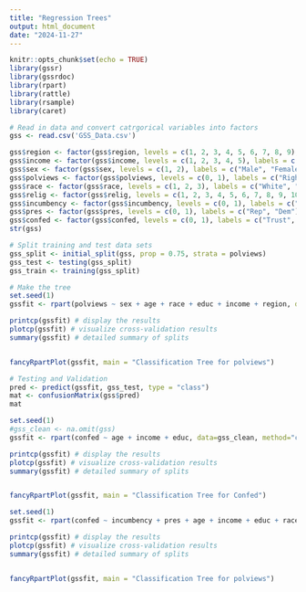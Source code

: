 ```yaml
---
title: "Regression Trees"
output: html_document
date: "2024-11-27"
---
```


```r
knitr::opts_chunk$set(echo = TRUE)
library(gssr)
library(gssrdoc)
library(rpart)
library(rattle)
library(rsample)
library(caret)
```

```r
# Read in data and convert catrgorical variables into factors
gss <- read.csv('GSS_Data.csv')

gss$region <- factor(gss$region, levels = c(1, 2, 3, 4, 5, 6, 7, 8, 9), labels = c("new england", "middle atlantic", "east north central", "west north central", "south atlantic", "east south atlantic", "west south central", "mountain", "pacific"))
gss$income <- factor(gss$income, levels = c(1, 2, 3, 4, 5), labels = c("Low", "Lower Middle", "Middle", "Upper Middle", "High"))
gss$sex <- factor(gss$sex, levels = c(1, 2), labels = c("Male", "Female"))
gss$polviews <- factor(gss$polviews, levels = c(0, 1), labels = c("Right", "Left"))
gss$race <- factor(gss$race, levels = c(1, 2, 3), labels = c("White", "Black", "Other"))
gss$relig <- factor(gss$relig, levels = c(1, 2, 3, 4, 5, 6, 7, 8, 9, 10, 11, 12, 13), labels = c("Prot", "Cath", "Jew", "None", "Other", "Budd", "Hind", "East", "Islam", "Orth", "Christ","Nativ", "Nonden"))
gss$incumbency <- factor(gss$incumbency, levels = c(0, 1), labels = c("Rep", "Dem"))
gss$pres <- factor(gss$pres, levels = c(0, 1), labels = c("Rep", "Dem"))
gss$confed <- factor(gss$confed, levels = c(0, 1), labels = c("Trust", "No Trust"))
str(gss)
```

```r
# Split training and test data sets
gss_split <- initial_split(gss, prop = 0.75, strata = polviews)
gss_test <- testing(gss_split)
gss_train <- training(gss_split)
```

```r
# Make the tree
set.seed(1)
gssfit <- rpart(polviews ~ sex + age + race + educ + income + region, data=gss_train, method="class")

printcp(gssfit) # display the results
plotcp(gssfit) # visualize cross-validation results
summary(gssfit) # detailed summary of splits


fancyRpartPlot(gssfit, main = "Classification Tree for polviews")
```

```r
# Testing and Validation
pred <- predict(gssfit, gss_test, type = "class")
mat <- confusionMatrix(gss$pred)
mat
```


```r
set.seed(1)
#gss_clean <- na.omit(gss)
gssfit <- rpart(confed ~ age + income + educ, data=gss_clean, method="class")

printcp(gssfit) # display the results
plotcp(gssfit) # visualize cross-validation results
summary(gssfit) # detailed summary of splits


fancyRpartPlot(gssfit, main = "Classification Tree for Confed")
```

```r
set.seed(1)
gssfit <- rpart(confed ~ incumbency + pres + age + income + educ + race, data=gss_train, method="class")

printcp(gssfit) # display the results
plotcp(gssfit) # visualize cross-validation results
summary(gssfit) # detailed summary of splits


fancyRpartPlot(gssfit, main = "Classification Tree for polviews")
```

